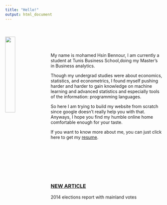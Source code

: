 ```yaml
---
title: "Hello!"
output: html_document
---
```

\
\
<img src="docs/photo.jpg" style="width:25%; margin-right: 20px" align="left">
\
\
\
My name is mohamed Hsin Bennour, I am currently a student at Tunis Business School,doing my Master's in Business analytics.

Though my undergrad studies were about economics, statistics, and econometrics, I found myself pushing harder and harder to gain knowledge on machine learning and advanced statistics and especially tools of the information: programming languages. 

So here I am trying to build my website from scratch since google doesn't really help you with that. 
Anyways, I hope you find my humble online home comfortable enough for your taste.

If you want to know more about me, you can just click here to get my [resume](docs/resume.pdf).

\
\
\
\
\
\

### [NEW ARTICLE](docs/elections2014/report.html)
2014 elections report with mainland votes